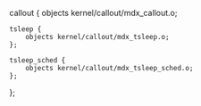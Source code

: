 callout {
	objects kernel/callout/mdx_callout.o;

	tsleep {
		objects kernel/callout/mdx_tsleep.o;
	};

	tsleep_sched {
		objects kernel/callout/mdx_tsleep_sched.o;
	};
};
